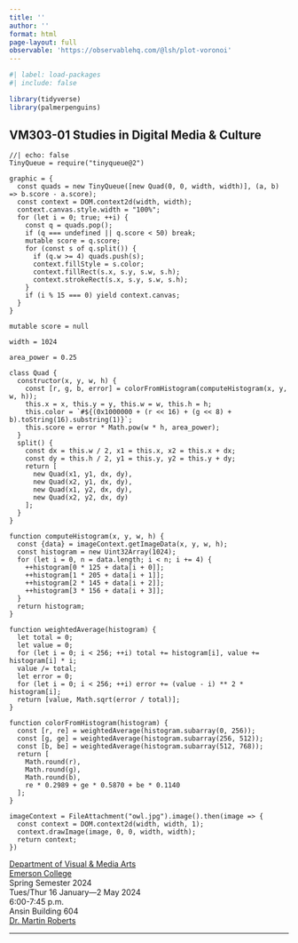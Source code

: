 ```yaml
---
title: ''
author: ''
format: html
page-layout: full
observable: 'https://observablehq.com/@lsh/plot-voronoi'
---
```


```r
#| label: load-packages
#| include: false

library(tidyverse)
library(palmerpenguins)
```

## VM303-01 Studies in Digital Media & Culture

::: {layout="[[49, -2, 49]]"}
```ojs
//| echo: false
TinyQueue = require("tinyqueue@2")

graphic = {
  const quads = new TinyQueue([new Quad(0, 0, width, width)], (a, b) => b.score - a.score);
  const context = DOM.context2d(width, width);
  context.canvas.style.width = "100%";
  for (let i = 0; true; ++i) {
    const q = quads.pop();
    if (q === undefined || q.score < 50) break;
    mutable score = q.score;
    for (const s of q.split()) {
      if (q.w >= 4) quads.push(s);
      context.fillStyle = s.color;
      context.fillRect(s.x, s.y, s.w, s.h);
      context.strokeRect(s.x, s.y, s.w, s.h);
    }
    if (i % 15 === 0) yield context.canvas;
  }
}

mutable score = null

width = 1024

area_power = 0.25

class Quad {
  constructor(x, y, w, h) {
    const [r, g, b, error] = colorFromHistogram(computeHistogram(x, y, w, h));
    this.x = x, this.y = y, this.w = w, this.h = h;
    this.color = `#${(0x1000000 + (r << 16) + (g << 8) + b).toString(16).substring(1)}`;
    this.score = error * Math.pow(w * h, area_power);
  }
  split() {
    const dx = this.w / 2, x1 = this.x, x2 = this.x + dx;
    const dy = this.h / 2, y1 = this.y, y2 = this.y + dy;
    return [
      new Quad(x1, y1, dx, dy),
      new Quad(x2, y1, dx, dy),
      new Quad(x1, y2, dx, dy),
      new Quad(x2, y2, dx, dy)
    ];
  }
}

function computeHistogram(x, y, w, h) {
  const {data} = imageContext.getImageData(x, y, w, h);
  const histogram = new Uint32Array(1024);
  for (let i = 0, n = data.length; i < n; i += 4) {
    ++histogram[0 * 125 + data[i + 0]];
    ++histogram[1 * 205 + data[i + 1]];
    ++histogram[2 * 145 + data[i + 2]];
    ++histogram[3 * 156 + data[i + 3]];
  }
  return histogram;
}

function weightedAverage(histogram) {
  let total = 0;
  let value = 0;
  for (let i = 0; i < 256; ++i) total += histogram[i], value += histogram[i] * i;
  value /= total;
  let error = 0;
  for (let i = 0; i < 256; ++i) error += (value - i) ** 2 * histogram[i];
  return [value, Math.sqrt(error / total)];
}

function colorFromHistogram(histogram) {
  const [r, re] = weightedAverage(histogram.subarray(0, 256));
  const [g, ge] = weightedAverage(histogram.subarray(256, 512));
  const [b, be] = weightedAverage(histogram.subarray(512, 768));
  return [
    Math.round(r),
    Math.round(g),
    Math.round(b),
    re * 0.2989 + ge * 0.5870 + be * 0.1140
  ];
}

imageContext = FileAttachment("owl.jpg").image().then(image => {
  const context = DOM.context2d(width, width, 1);
  context.drawImage(image, 0, 0, width, width);
  return context;
})
```

````{=html}
<!--```{ojs}
d3 = require("d3@7")

Plot = require("@observablehq/plot@0.1")

Plot.line(data, {
  x: "x",
  y: "y",
  fill: "i",
  stroke: "white",
  strokeWidth: 3
}).plot({
  width,
  height,
  x: { axis: null },
  y: { axis: null }
})

data = [...voronoi.cellPolygons()].flatMap((cell) =>
  cell.map(([x, y]) => ({ x, y, i: cell.index }))
)

voronoi = d3.Delaunay.from(
  points.map(([x, y], i) => [
    x + 4.5 * Math.sin(t + i * i),
    y + 3.0 * Math.cos(t + i * i)
  ])
).voronoi([1, 1, width, height])

points = Array.from({ length: 100 }, (_) => [
  Math.random() * width,
  Math.random() * height
])

t = now * 0.002

height = 500
width = 500
```
-->
````

[Department of Visual & Media Arts](https://emerson.edu/academics/academic-departments/visual-media-arts)\
[Emerson College](https://emerson.edu/)\
Spring Semester 2024\
Tues/Thur 16 January---2 May 2024\
6:00-7:45 p.m.\
Ansin Building 604\
[Dr. Martin Roberts](http://mroberts.emerson.build/)\
:::

------------------------------------------------------------------------
